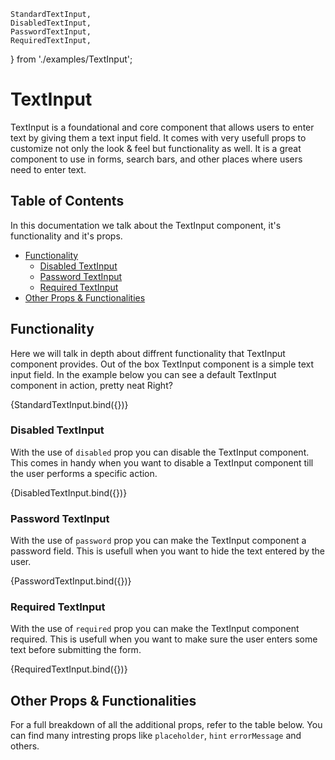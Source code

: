 
    StandardTextInput,
    DisabledTextInput,
    PasswordTextInput,
    RequiredTextInput,
} from './examples/TextInput';

<Meta title="Form/TextInput" component={TextInput} />

# TextInput

TextInput is a foundational and core component that allows users to enter text by giving them a
text input field. It comes with very usefull props to customize not only the look & feel but
functionality as well. It is a great component to use in forms, search bars, and other places
where users need to enter text.

## Table of Contents

In this documentation we talk about the TextInput component, it's functionality and it's props.

- [Functionality](#functionality)
    - [Disabled TextInput](#disabled-textinput)
    - [Password TextInput](#password-textinput)
    - [Required TextInput](#required-textinput)
- [Other Props & Functionalities](#other-props--functionalities)

## Functionality

Here we will talk in depth about diffrent functionality that TextInput component provides.
Out of the box TextInput component is a simple text input field. In the example below you
can see a default TextInput component in action, pretty neat Right?

<Canvas>
    <Story name="Standard TextInput" args={{ label: 'A standard TextInput' }}>
        {StandardTextInput.bind({})}
    </Story>
</Canvas>

### Disabled TextInput

With the use of `disabled` prop you can disable the TextInput component. This comes in handy
when you want to disable a TextInput component till the user performs a specific action.

<Canvas>
    <Story name="Disabled TextInput" args={{ label: 'Disabled TextInput', disabled: true }}>
        {DisabledTextInput.bind({})}
    </Story>
</Canvas>

### Password TextInput

With the use of `password` prop you can make the TextInput component a password field. This is usefull
when you want to hide the text entered by the user.

<Canvas>
    <Story name="Password TextInput" args={{ label: 'Password', password: true }}>
        {PasswordTextInput.bind({})}
    </Story>
</Canvas>

### Required TextInput

With the use of `required` prop you can make the TextInput component required. This is usefull
when you want to make sure the user enters some text before submitting the form.

<Canvas>
    <Story name="Required TextInput" args={{ label: 'Field is required', required: true }}>
        {RequiredTextInput.bind({})}
    </Story>
</Canvas>

## Other Props & Functionalities

For a full breakdown of all the additional props, refer to the table below. You can find many intresting props like `placeholder`, `hint` `errorMessage` and others.

<ArgsTable of={TextInput} />
